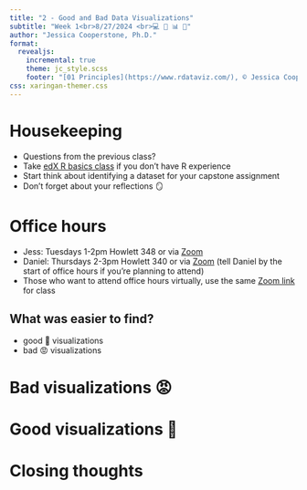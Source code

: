 ```yaml
---
title: "2 - Good and Bad Data Visualizations"
subtitle: "Week 1<br>8/27/2024 <br>💻 🧰 📊 🥳"
author: "Jessica Cooperstone, Ph.D."
format: 
  revealjs:
    incremental: true
    theme: jc_style.scss
    footer: "[01 Principles](https://www.rdataviz.com/), © Jessica Cooperstone, 2024"
css: xaringan-themer.css
---
```


# Housekeeping

- Questions from the previous class?
- Take [edX R basics class](https://pll.harvard.edu/course/data-science-r-basics) if you don't have R experience
- Start think about identifying a dataset for your capstone assignment
- Don't forget about your reflections 🪞

# Office hours

- Jess: Tuesdays 1-2pm Howlett 348 or via [Zoom](https://go.osu.edu/dataviz-zoom)
- Daniel: Thursdays 2-3pm Howlett 340 or via [Zoom](https://go.osu.edu/dataviz-zoom) (tell Daniel by the start of office hours if you're planning to attend)
- Those who want to attend office hours virtually, use the same [Zoom link](https://go.osu.edu/dataviz-zoom) for class



## What was easier to find?

- good 👏  visualizations 
- bad 😡 visualizations


# Bad visualizations 😡 {.center_title}



# Good visualizations 👏 {.center_title}



# Closing thoughts